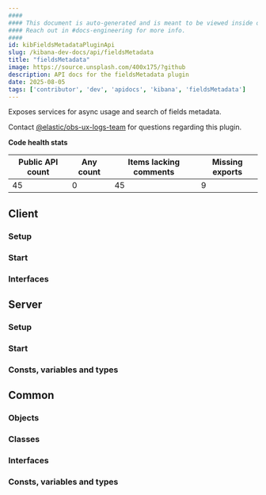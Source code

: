 ```yaml
---
####
#### This document is auto-generated and is meant to be viewed inside our experimental, new docs system.
#### Reach out in #docs-engineering for more info.
####
id: kibFieldsMetadataPluginApi
slug: /kibana-dev-docs/api/fieldsMetadata
title: "fieldsMetadata"
image: https://source.unsplash.com/400x175/?github
description: API docs for the fieldsMetadata plugin
date: 2025-08-05
tags: ['contributor', 'dev', 'apidocs', 'kibana', 'fieldsMetadata']
---
```


Exposes services for async usage and search of fields metadata.

Contact [@elastic/obs-ux-logs-team](https://github.com/orgs/elastic/teams/obs-ux-logs-team) for questions regarding this plugin.

**Code health stats**

| Public API count  | Any count | Items lacking comments | Missing exports |
|-------------------|-----------|------------------------|-----------------|
| 45 | 0 | 45 | 9 |

## Client

### Setup
<DocDefinitionList data={[fieldsMetadataObj.client.setup]}/>

### Start
<DocDefinitionList data={[fieldsMetadataObj.client.start]}/>

### Interfaces
<DocDefinitionList data={fieldsMetadataObj.client.interfaces}/>

## Server

### Setup
<DocDefinitionList data={[fieldsMetadataObj.server.setup]}/>

### Start
<DocDefinitionList data={[fieldsMetadataObj.server.start]}/>

### Consts, variables and types
<DocDefinitionList data={fieldsMetadataObj.server.misc}/>

## Common

### Objects
<DocDefinitionList data={fieldsMetadataObj.common.objects}/>

### Classes
<DocDefinitionList data={fieldsMetadataObj.common.classes}/>

### Interfaces
<DocDefinitionList data={fieldsMetadataObj.common.interfaces}/>

### Consts, variables and types
<DocDefinitionList data={fieldsMetadataObj.common.misc}/>

